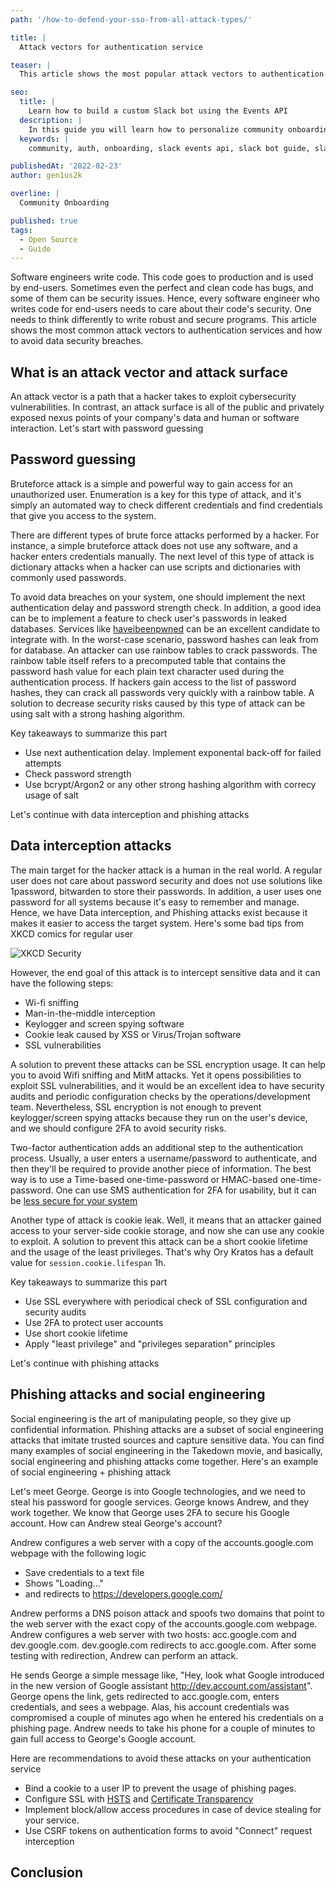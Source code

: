 ```yaml
---
path: '/how-to-defend-your-sso-from-all-attack-types/'

title: |
  Attack vectors for authentication service

teaser: |
  This article shows the most popular attack vectors to authentication service

seo:
  title: |
    Learn how to build a custom Slack bot using the Events API
  description: |
    In this guide you will learn how to personalize community onboarding using a custom built Slack bot and host it on AWS Lambda for free.
  keywords: |
    community, auth, onboarding, slack events api, slack bot guide, slack bot, message bot, custom bot, community building

publishedAt: '2022-02-23'
author: gen1us2k

overline: |
  Community Onboarding

published: true
tags:
  - Open Source
  - Guide
---
```

Software engineers write code. This code goes to production and is used by end-users. Sometimes even the perfect and clean code has bugs, and some of them can be security issues. Hence, every software engineer who writes code for end-users needs to care about their code's security.
One needs to think differently to write robust and secure programs. This article shows the most common attack vectors to authentication services and how to avoid data security breaches.

## What is an attack vector and attack surface
An attack vector is a path that a hacker takes to exploit cybersecurity vulnerabilities. In contrast, an attack surface is all of the public and privately exposed nexus points of your company's data and human or software interaction. Let's start with password guessing

## Password guessing

Bruteforce attack is a simple and powerful way to gain access for an unauthorized user. Enumeration is a key for this type of attack, and it's simply an automated way to check different credentials and find credentials that give you access to the system.

There are different types of brute force attacks performed by a hacker. For instance, a simple bruteforce attack does not use any software, and a hacker enters credentials manually. The next level of this type of attack is dictionary attacks when a hacker can use scripts and dictionaries with commonly used passwords.

To avoid data breaches on your system, one should implement the next authentication delay and password strength check. In addition, a good idea can be to implement a feature to check user's passwords in leaked databases. Services like [haveibeenpwned](https://haveibeenpwned.com/) can be an excellent candidate to integrate with.
In the worst-case scenario, password hashes can leak from for database. An attacker can use rainbow tables to crack passwords. The rainbow table itself refers to a precomputed table that contains the password hash value for each plain text character used during the authentication process. If hackers gain access to the list of password hashes, they can crack all passwords very quickly with a rainbow table. A solution to decrease security risks caused by this type of attack can be using salt with a strong hashing algorithm.

Key takeaways to summarize this part

- Use next authentication delay. Implement exponental back-off for failed attempts
- Check password strength
- Use bcrypt/Argon2 or any other strong hashing algorithm with correcy usage of salt

Let's continue with data interception and phishing attacks

## Data interception attacks

The main target for the hacker attack is a human in the real world. A regular user does not care about password security and does not use solutions like 1password, bitwarden to store their passwords. In addition, a user uses one password for all systems because it's easy to remember and manage. Hence, we have Data interception, and Phishing attacks exist because it makes it easier to access the target system. Here's some bad tips from XKCD comics for regular user

![XKCD Security](https://www.explainxkcd.com/wiki/images/5/56/security_advice.png)

However, the end goal of this attack is to intercept sensitive data and it can have the following steps:

- Wi-fi sniffing
- Man-in-the-middle interception
- Keylogger and screen spying software
- Cookie leak caused by XSS or Virus/Trojan software
- SSL vulnerabilities

A solution to prevent these attacks can be SSL encryption usage. It can help you to avoid Wifi sniffing and MitM attacks. Yet it opens possibilities to exploit SSL vulnerabilities, and it would be an excellent idea to have security audits and periodic configuration checks by the operations/development team. Nevertheless, SSL encryption is not enough to prevent keylogger/screen spying attacks because they run on the user's device, and we should configure 2FA to avoid security risks.

Two-factor authentication adds an additional step to the authentication process. Usually, a user enters a username/password to authenticate, and then they'll be required to provide another piece of information. The best way is to use a Time-based one-time-password or HMAC-based one-time-password. One can use SMS authentication for 2FA for usability, but it can be [less secure for your system](https://securityboulevard.com/2021/12/why-using-sms-authentication-for-2fa-is-not-secure/)

Another type of attack is cookie leak. Well, it means that an attacker gained access to your server-side cookie storage, and now she can use any cookie to exploit. A solution to prevent this attack can be a short cookie lifetime and the usage of the least privileges. That's why Ory Kratos has a default value for `session.cookie.lifespan` 1h.

Key takeaways to summarize this part

- Use SSL everywhere with periodical check of SSL configuration and security audits
- Use 2FA to protect user accounts
- Use short cookie lifetime
- Apply "least privilege" and "privileges separation" principles

Let's continue with phishing attacks

## Phishing attacks and social engineering

Social engineering is the art of manipulating people, so they give up confidential information. Phishing attacks are a subset of social engineering attacks that imitate trusted sources and capture sensitive data. You can find many examples of social engineering in the Takedown movie, and basically, social engineering and phishing attacks come together. Here's an example of social engineering + phishing attack

Let's meet George. George is into Google technologies, and we need to steal his password for google services. George knows Andrew, and they work together. We know that George uses 2FA to secure his Google account. How can Andrew steal George's account?

Andrew configures a web server with a copy of the accounts.google.com webpage with the following logic

- Save credentials to a text file
- Shows "Loading..."
- and redirects to https://developers.google.com/

Andrew performs a DNS poison attack and spoofs two domains that point to the web server with the exact copy of the accounts.google.com webpage.
Andrew configures a web server with two hosts: acc.google.com and dev.google.com. dev.google.com redirects to acc.google.com. After some testing with redirection, Andrew can perform an attack.

He sends George a simple message like, "Hey, look what Google introduced in the new version of Google assistant http://dev.account.com/assistant". George opens the link, gets redirected to acc.google.com, enters credentials, and sees a webpage. Alas, his account credentials was compromised a couple of minutes ago when he entered his credentials on a phishing page. Andrew needs to take his phone for a couple of minutes to gain full access to George's Google account.

Here are recommendations to avoid these attacks on your authentication service

- Bind a cookie to a user IP to prevent the usage of phishing pages.
- Configure SSL with [HSTS](https://en.wikipedia.org/wiki/HTTP_Strict_Transport_Security) and [Certificate Transparency](https://developer.mozilla.org/en-US/docs/Web/Security/Certificate_Transparency)
- Implement block/allow access procedures in case of device stealing for your service.
- Use CSRF tokens on authentication forms to avoid "Connect" request interception

## Conclusion
